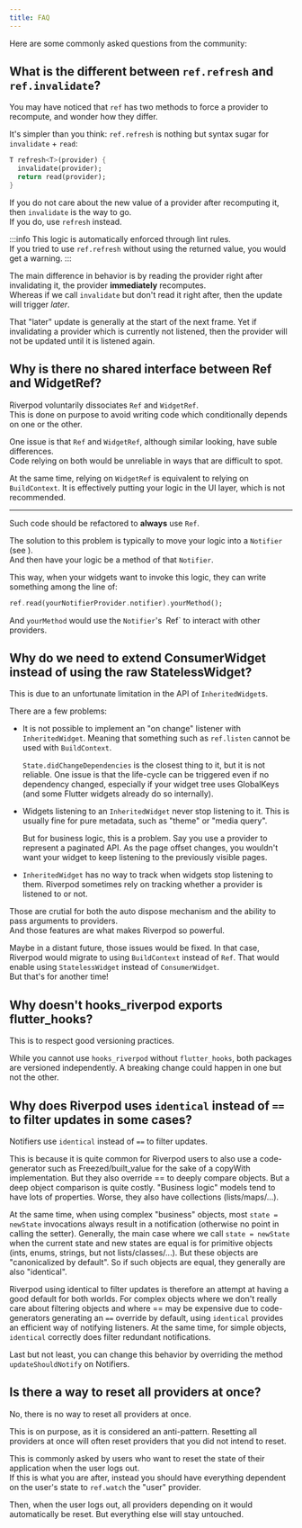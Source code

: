 ```yaml
---
title: FAQ
---
```



Here are some commonly asked questions from the community:

## What is the different between `ref.refresh` and `ref.invalidate`?

You may have noticed that `ref` has two methods to force a provider to recompute,
and wonder how they differ.

It's simpler than you think: `ref.refresh` is nothing but syntax sugar for
`invalidate` + `read`:

```dart
T refresh<T>(provider) {
  invalidate(provider);
  return read(provider);
}
```

If you do not care about the new value of a provider after recomputing it,
then `invalidate` is the way to go.  
If you do, use `refresh` instead.

:::info
This logic is automatically enforced through lint rules.  
If you tried to use `ref.refresh` without using the returned value,
you would get a warning.
:::

The main difference in behavior is by reading the provider right
after invalidating it, the provider **immediately** recomputes.  
Whereas if we call `invalidate` but don't read it right after,
then the update will trigger _later_.

That "later" update is generally at the start of the next frame.
Yet if invalidating a provider which is currently not listened,
then the provider will not be updated until it is listened again.

## Why is there no shared interface between Ref and WidgetRef?

Riverpod voluntarily dissociates `Ref` and `WidgetRef`.  
This is done on purpose to avoid writing code which conditionally
depends on one or the other.

One issue is that `Ref` and `WidgetRef`, although similar looking,
have suble differences.  
Code relying on both would be unreliable in ways that are difficult to spot.

At the same time, relying on `WidgetRef` is equivalent to relying on `BuildContext`.
It is effectively putting your logic in the UI layer, which is not recommended.

---

Such code should be refactored to **always** use `Ref`.

The solution to this problem is typically to move your logic
into a `Notifier` (see <Link documentID="essentials/side_effects" />).  
And then have your logic be a method of that `Notifier`.

This way, when your widgets want to invoke this logic, they can
write something among the line of:

```dart
ref.read(yourNotifierProvider.notifier).yourMethod();
```

And `yourMethod` would use the `Notifier`'s` `Ref` to interact with other providers.

## Why do we need to extend ConsumerWidget instead of using the raw StatelessWidget?

This is due to an unfortunate limitation in the API of `InheritedWidget`s.

There are a few problems:

- It is not possible to implement an "on change" listener with `InheritedWidget`.
  Meaning that something such as `ref.listen` cannot be used with `BuildContext`.

  `State.didChangeDependencies` is the closest thing to it, but it is not reliable.
  One issue is that the life-cycle can be triggered even if no dependency changed,
  especially if your widget tree uses GlobalKeys (and some Flutter widgets already do so internally).

- Widgets listening to an `InheritedWidget` never stop listening to it.
  This is usually fine for pure metadata, such as "theme" or "media query".

  But for business logic, this is a problem.
  Say you use a provider to represent a paginated API.
  As the page offset changes, you wouldn't want your widget to keep listening
  to the previously visible pages.

- `InheritedWidget` has no way to track when widgets stop listening to them.
  Riverpod sometimes rely on tracking whether a provider is listened to or not.

Those are crutial for both the auto dispose mechanism and the ability to
pass arguments to providers.  
And those features are what makes Riverpod so powerful.

Maybe in a distant future, those issues would be fixed. In that case,
Riverpod would migrate to using `BuildContext` instead of `Ref`.
That would enable using `StatelessWidget` instead of `ConsumerWidget`.  
But that's for another time!

## Why doesn't hooks_riverpod exports flutter_hooks?

This is to respect good versioning practices.

While you cannot use `hooks_riverpod` without `flutter_hooks`,
both packages are versioned independently. A breaking change could happen
in one but not the other.

## Why does Riverpod uses `identical` instead of `==` to filter updates in some cases?

Notifiers use `identical` instead of `==` to filter updates.

This is because it is quite common for Riverpod users to also use a code-generator
such as Freezed/built_value for the sake of a copyWith implementation. But they
also override == to deeply compare objects. But a deep object comparison is quite costly.
"Business logic" models tend to have lots of properties. Worse, they also have collections
(lists/maps/...).

At the same time, when using complex "business" objects, most `state = newState` invocations
always result in a notification (otherwise no point in calling the setter). Generally, the main
case where we call `state = newState` when the current state and new states are equal is
for primitive objects (ints, enums, strings, but not lists/classes/...).
But these objects are "canonicalized by default". So if such objects are equal,
they generally are also "identical".

Riverpod using identical to filter updates is therefore an attempt at having
a good default for both worlds. For complex objects where we don't really care
about filtering objects and where == may be expensive due to code-generators
generating an `==` override by default, using `identical` provides an efficient way of notifying listeners.
At the same time, for simple objects, `identical` correctly does filter redundant notifications.

Last but not least, you can change this behavior by overriding the method
`updateShouldNotify` on Notifiers.

## Is there a way to reset all providers at once?

No, there is no way to reset all providers at once.

This is on purpose, as it is considered an anti-pattern. Resetting all providers
at once will often reset providers that you did not intend to reset.

This is commonly asked by users who want to reset the state of their application
when the user logs out.  
If this is what you are after, instead you should have everything dependent on the
user's state to `ref.watch` the "user" provider.

Then, when the user logs out, all providers depending on it would automatically
be reset. But everything else will stay untouched.
